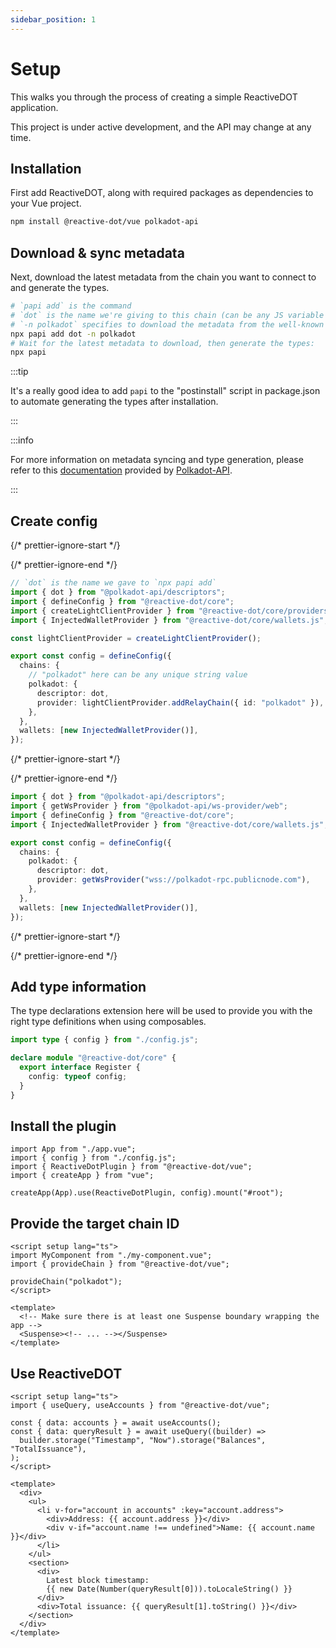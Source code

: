 ```yaml
---
sidebar_position: 1
---
```



# Setup

This walks you through the process of creating a simple ReactiveDOT application.

<Admonition type="warning" icon="🚧" title="Work-in-progress">
  This project is under active development, and the API may change at any time.
</Admonition>

## Installation

First add ReactiveDOT, along with required packages as dependencies to your Vue project.

```bash npm2yarn
npm install @reactive-dot/vue polkadot-api
```

## Download & sync metadata

Next, download the latest metadata from the chain you want to connect to and generate the types.

```sh
# `papi add` is the command
# `dot` is the name we're giving to this chain (can be any JS variable name)
# `-n polkadot` specifies to download the metadata from the well-known chain polkadot
npx papi add dot -n polkadot
# Wait for the latest metadata to download, then generate the types:
npx papi
```

:::tip

It's a really good idea to add `papi` to the "postinstall" script in package.json to automate generating the types after installation.

:::

:::info

For more information on metadata syncing and type generation, please refer to this [documentation](https://papi.how/codegen) provided by [Polkadot-API](https://papi.how/).

:::

## Create config

{/* prettier-ignore-start */}

<Tabs>
  <TabItem value="light-client" label="Light client" default>

{/* prettier-ignore-end */}

```ts title="config.ts"
// `dot` is the name we gave to `npx papi add`
import { dot } from "@polkadot-api/descriptors";
import { defineConfig } from "@reactive-dot/core";
import { createLightClientProvider } from "@reactive-dot/core/providers/light-client.js";
import { InjectedWalletProvider } from "@reactive-dot/core/wallets.js";

const lightClientProvider = createLightClientProvider();

export const config = defineConfig({
  chains: {
    // "polkadot" here can be any unique string value
    polkadot: {
      descriptor: dot,
      provider: lightClientProvider.addRelayChain({ id: "polkadot" }),
    },
  },
  wallets: [new InjectedWalletProvider()],
});
```

{/* prettier-ignore-start */}

  </TabItem>
  <TabItem value="ws" label="WebSocket">

{/* prettier-ignore-end */}

```ts title="config.ts"
import { dot } from "@polkadot-api/descriptors";
import { getWsProvider } from "@polkadot-api/ws-provider/web";
import { defineConfig } from "@reactive-dot/core";
import { InjectedWalletProvider } from "@reactive-dot/core/wallets.js";

export const config = defineConfig({
  chains: {
    polkadot: {
      descriptor: dot,
      provider: getWsProvider("wss://polkadot-rpc.publicnode.com"),
    },
  },
  wallets: [new InjectedWalletProvider()],
});
```

{/* prettier-ignore-start */}

  </TabItem>
</Tabs>

{/* prettier-ignore-end */}

## Add type information

The type declarations extension here will be used to provide you with the right type definitions when using composables.

```ts title="reactive-dot.d.ts"
import type { config } from "./config.js";

declare module "@reactive-dot/core" {
  export interface Register {
    config: typeof config;
  }
}
```

## Install the plugin

```tsx title="index.ts"
import App from "./app.vue";
import { config } from "./config.js";
import { ReactiveDotPlugin } from "@reactive-dot/vue";
import { createApp } from "vue";

createApp(App).use(ReactiveDotPlugin, config).mount("#root");
```

## Provide the target chain ID

```vue title="app.vue"
<script setup lang="ts">
import MyComponent from "./my-component.vue";
import { provideChain } from "@reactive-dot/vue";

provideChain("polkadot");
</script>

<template>
  <!-- Make sure there is at least one Suspense boundary wrapping the app -->
  <Suspense><!-- ... --></Suspense>
</template>
```

## Use ReactiveDOT

```vue title="my-component.vue"
<script setup lang="ts">
import { useQuery, useAccounts } from "@reactive-dot/vue";

const { data: accounts } = await useAccounts();
const { data: queryResult } = await useQuery((builder) =>
  builder.storage("Timestamp", "Now").storage("Balances", "TotalIssuance"),
);
</script>

<template>
  <div>
    <ul>
      <li v-for="account in accounts" :key="account.address">
        <div>Address: {{ account.address }}</div>
        <div v-if="account.name !== undefined">Name: {{ account.name }}</div>
      </li>
    </ul>
    <section>
      <div>
        Latest block timestamp:
        {{ new Date(Number(queryResult[0])).toLocaleString() }}
      </div>
      <div>Total issuance: {{ queryResult[1].toString() }}</div>
    </section>
  </div>
</template>
```

